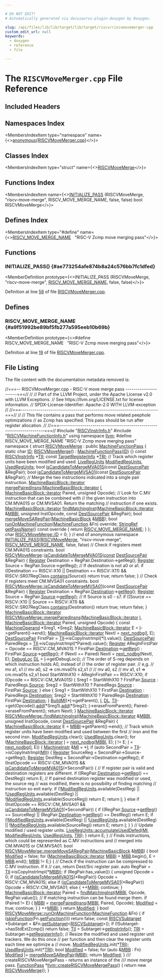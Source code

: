 ```yaml
---

# DO NOT EDIT!
# Automatically generated via docusaurus-plugin-doxygen by Doxygen.

slug: /api/files/lib/lib/target/lib/target/riscv/riscvmovemerger-cpp
custom_edit_url: null
keywords:
  - doxygen
  - reference
  - file

---
```





# The `RISCVMoveMerger.cpp` File Reference

<DoxygenPage pluginConfig={pluginConfig}>



## Included Headers

<IncludesList>
<IncludesListItem
  filePath="RISCVInstrInfo.h"
  permalink="/docs/api/files/lib/lib/target/lib/target/riscv/riscvinstrinfo-h"
  isLocal="true" />
<IncludesListItem
  filePath="RISCVMachineFunctionInfo.h"
  permalink="/docs/api/files/lib/lib/target/lib/target/riscv/riscvmachinefunctioninfo-h"
  isLocal="true" />
</IncludesList>

## Namespaces Index

<MembersIndex>

<MembersIndexItem
  type="namespace"
  name={<><a href="/docs/api/namespaces/anonymous-riscvmovemerger-cpp-">anonymous&#123;RISCVMoveMerger.cpp&#125;</a></>}>
</MembersIndexItem>

</MembersIndex>

## Classes Index

<MembersIndex>

<MembersIndexItem
  type="struct"
  name={<><a href="/docs/api/structs/anonymous-namespace-riscvmovemerger-cpp-/riscvmovemerge">RISCVMoveMerge</a></>}>
</MembersIndexItem>

</MembersIndex>

## Functions Index

<MembersIndex>

<MembersIndexItem
  name={<><a href="#ae773254afe874b8a24c576bb7fc1dfed">INITIALIZE&#95;PASS</a> (RISCVMoveMerge, &quot;riscv-move-merge&quot;, RISCV&#95;MOVE&#95;MERGE&#95;NAME, false, false) bool RISCVMoveMerge</>}>
</MembersIndexItem>

</MembersIndex>

## Defines Index

<MembersIndex>

<MembersIndexItem
  type="#define"
  name={<><a href="#a9f51992be89bf5fb277a595eeb10b69b">RISCV&#95;MOVE&#95;MERGE&#95;NAME</a>&nbsp;&nbsp;&nbsp;&quot;RISC-V Zcmp move merging pass&quot;</>}>
</MembersIndexItem>

</MembersIndex>


<SectionDefinition>

## Functions

### INITIALIZE&#95;PASS() {#ae773254afe874b8a24c576bb7fc1dfed}

<MemberDefinition
  prototype={<>INITIALIZE&#95;PASS (RISCVMoveMerge, &quot;riscv-move-merge&quot;, <a href="#a9f51992be89bf5fb277a595eeb10b69b">RISCV&#95;MOVE&#95;MERGE&#95;NAME</a>, false, false)</>}>

Definition at line <a href="#l00056">56</a> of file <a href="/docs/api/files/lib/lib/target/lib/target/riscv/riscvmovemerger-cpp">RISCVMoveMerger.cpp</a>.
</MemberDefinition>

</SectionDefinition>

<SectionDefinition>

## Defines

### RISCV&#95;MOVE&#95;MERGE&#95;NAME {#a9f51992be89bf5fb277a595eeb10b69b}

<MemberDefinition
  prototype={<>#define RISCV&#95;MOVE&#95;MERGE&#95;NAME&nbsp;&nbsp;&nbsp;&quot;RISC-V Zcmp move merging pass&quot;</>}>

Definition at line <a href="#l00019">19</a> of file <a href="/docs/api/files/lib/lib/target/lib/target/riscv/riscvmovemerger-cpp">RISCVMoveMerger.cpp</a>.
</MemberDefinition>

</SectionDefinition>

## File Listing

The file content with the documentation metadata removed is:

<ProgramListing>

<Link id="l00001" /><CodeLine lineNumber="1"><Highlight kind="comment">//===-- RISCVMoveMerger.cpp - RISC-V move merge pass ----------------------===//</Highlight><Highlight kind="normal"></Highlight></CodeLine>
<Link id="l00002" /><CodeLine lineNumber="2"><Highlight kind="normal"></Highlight><Highlight kind="comment">//</Highlight><Highlight kind="normal"></Highlight></CodeLine>
<Link id="l00003" /><CodeLine lineNumber="3"><Highlight kind="normal"></Highlight><Highlight kind="comment">// Part of the LLVM Project, under the Apache License v2.0 with LLVM Exceptions.</Highlight><Highlight kind="normal"></Highlight></CodeLine>
<Link id="l00004" /><CodeLine lineNumber="4"><Highlight kind="normal"></Highlight><Highlight kind="comment">// See https://llvm.org/LICENSE.txt for license information.</Highlight><Highlight kind="normal"></Highlight></CodeLine>
<Link id="l00005" /><CodeLine lineNumber="5"><Highlight kind="normal"></Highlight><Highlight kind="comment">// SPDX-License-Identifier: Apache-2.0 WITH LLVM-exception</Highlight><Highlight kind="normal"></Highlight></CodeLine>
<Link id="l00006" /><CodeLine lineNumber="6"><Highlight kind="normal"></Highlight><Highlight kind="comment">//</Highlight><Highlight kind="normal"></Highlight></CodeLine>
<Link id="l00007" /><CodeLine lineNumber="7"><Highlight kind="normal"></Highlight><Highlight kind="comment">//===----------------------------------------------------------------------===//</Highlight><Highlight kind="normal"></Highlight></CodeLine>
<Link id="l00008" /><CodeLine lineNumber="8"><Highlight kind="normal"></Highlight><Highlight kind="comment">//</Highlight><Highlight kind="normal"></Highlight></CodeLine>
<Link id="l00009" /><CodeLine lineNumber="9"><Highlight kind="normal"></Highlight><Highlight kind="comment">// This file contains a pass that performs move related peephole optimizations</Highlight><Highlight kind="normal"></Highlight></CodeLine>
<Link id="l00010" /><CodeLine lineNumber="10"><Highlight kind="normal"></Highlight><Highlight kind="comment">// as Zcmp has specified. This pass should be run after register allocation.</Highlight><Highlight kind="normal"></Highlight></CodeLine>
<Link id="l00011" /><CodeLine lineNumber="11"><Highlight kind="normal"></Highlight><Highlight kind="comment">//</Highlight><Highlight kind="normal"></Highlight></CodeLine>
<Link id="l00012" /><CodeLine lineNumber="12"><Highlight kind="normal"></Highlight><Highlight kind="comment">//===----------------------------------------------------------------------===//</Highlight><Highlight kind="normal"></Highlight></CodeLine>
<Link id="l00013" /><CodeLine lineNumber="13"><Highlight kind="normal"></Highlight></CodeLine>
<Link id="l00014" /><CodeLine lineNumber="14"><Highlight kind="normal"></Highlight><Highlight kind="preprocessor">#include &quot;<a href="/docs/api/files/lib/lib/target/lib/target/riscv/riscvinstrinfo-h">RISCVInstrInfo.h</a>&quot;</Highlight><Highlight kind="normal"></Highlight></CodeLine>
<Link id="l00015" /><CodeLine lineNumber="15"><Highlight kind="normal"></Highlight><Highlight kind="preprocessor">#include &quot;<a href="/docs/api/files/lib/lib/target/lib/target/riscv/riscvmachinefunctioninfo-h">RISCVMachineFunctionInfo.h</a>&quot;</Highlight><Highlight kind="normal"></Highlight></CodeLine>
<Link id="l00016" /><CodeLine lineNumber="16"><Highlight kind="normal"></Highlight></CodeLine>
<Link id="l00017" /><CodeLine lineNumber="17"><Highlight kind="normal"></Highlight><Highlight kind="keyword">using namespace </Highlight><Highlight kind="normal"><a href="/docs/api/namespaces/llvm">llvm</a>;</Highlight></CodeLine>
<Link id="l00018" /><CodeLine lineNumber="18"><Highlight kind="normal"></Highlight></CodeLine>
<Link id="l00019" /><CodeLine lineNumber="19" lineLink="#a9f51992be89bf5fb277a595eeb10b69b"><Highlight kind="normal"></Highlight><Highlight kind="preprocessor">#define RISCV&#95;MOVE&#95;MERGE&#95;NAME &quot;RISC-V Zcmp move merging pass&quot;</Highlight><Highlight kind="normal"></Highlight></CodeLine>
<Link id="l00020" /><CodeLine lineNumber="20"><Highlight kind="normal"></Highlight></CodeLine>
<Link id="l00021" /><CodeLine lineNumber="21" lineLink="/docs/api/namespaces/anonymous-riscvmovemerger-cpp-"><Highlight kind="normal"></Highlight><Highlight kind="keyword">namespace </Highlight><Highlight kind="normal">&#123;</Highlight></CodeLine>
<Link id="l00022" /><CodeLine lineNumber="22" lineLink="/docs/api/structs/anonymous-namespace-riscvmovemerger-cpp-/riscvmovemerge"><Highlight kind="normal"></Highlight><Highlight kind="keyword">struct </Highlight><Highlight kind="normal"><a href="/docs/api/structs/anonymous-namespace-riscvmovemerger-cpp-/riscvmovemerge/#af5cb4b8cf3ee73667519e9beb5b6363d">RISCVMoveMerge</a> : </Highlight><Highlight kind="keyword">public</Highlight><Highlight kind="normal"> <a href="/docs/api/classes/llvm/machinefunctionpass/#a29c81d2386f4a727c6d33413807530c8">MachineFunctionPass</a> &#123;</Highlight></CodeLine>
<Link id="l00023" /><CodeLine lineNumber="23" lineLink="/docs/api/structs/anonymous-namespace-riscvmovemerger-cpp-/riscvmovemerge/#acec8106e7e0217ba7d4ff56958ec2496"><Highlight kind="normal">  </Highlight><Highlight kind="keyword">static</Highlight><Highlight kind="normal"> </Highlight><Highlight kind="keywordtype">char</Highlight><Highlight kind="normal"> <a href="/docs/api/structs/anonymous-namespace-riscvmovemerger-cpp-/riscvmovemerge/#acec8106e7e0217ba7d4ff56958ec2496">ID</a>;</Highlight></CodeLine>
<Link id="l00024" /><CodeLine lineNumber="24"><Highlight kind="normal"></Highlight></CodeLine>
<Link id="l00025" /><CodeLine lineNumber="25" lineLink="/docs/api/structs/anonymous-namespace-riscvmovemerger-cpp-/riscvmovemerge/#af5cb4b8cf3ee73667519e9beb5b6363d"><Highlight kind="normal">  <a href="/docs/api/structs/anonymous-namespace-riscvmovemerger-cpp-/riscvmovemerge/#af5cb4b8cf3ee73667519e9beb5b6363d">RISCVMoveMerge</a>() : <a href="/docs/api/classes/llvm/machinefunctionpass/#a29c81d2386f4a727c6d33413807530c8">MachineFunctionPass</a>(<a href="/docs/api/structs/anonymous-namespace-riscvmovemerger-cpp-/riscvmovemerge/#acec8106e7e0217ba7d4ff56958ec2496">ID</a>) &#123;&#125;</Highlight></CodeLine>
<Link id="l00026" /><CodeLine lineNumber="26"><Highlight kind="normal"></Highlight></CodeLine>
<Link id="l00027" /><CodeLine lineNumber="27" lineLink="/docs/api/structs/anonymous-namespace-riscvmovemerger-cpp-/riscvmovemerge/#a5be740c373d9d5b7f4cf2082ba7129f7"><Highlight kind="normal">  </Highlight><Highlight kind="keyword">const</Highlight><Highlight kind="normal"> <a href="/docs/api/classes/llvm/riscvinstrinfo">RISCVInstrInfo</a> &#42;<a href="/docs/api/structs/anonymous-namespace-riscvmovemerger-cpp-/riscvmovemerge/#a5be740c373d9d5b7f4cf2082ba7129f7">TII</a>;</Highlight></CodeLine>
<Link id="l00028" /><CodeLine lineNumber="28" lineLink="/docs/api/structs/anonymous-namespace-riscvmovemerger-cpp-/riscvmovemerge/#aea1936b436a30f68b085902949ce537c"><Highlight kind="normal">  </Highlight><Highlight kind="keyword">const</Highlight><Highlight kind="normal"> <a href="/docs/api/classes/llvm/targetregisterinfo">TargetRegisterInfo</a> &#42;<a href="/docs/api/structs/anonymous-namespace-riscvmovemerger-cpp-/riscvmovemerge/#aea1936b436a30f68b085902949ce537c">TRI</a>;</Highlight></CodeLine>
<Link id="l00029" /><CodeLine lineNumber="29"><Highlight kind="normal"></Highlight></CodeLine>
<Link id="l00030" /><CodeLine lineNumber="30"><Highlight kind="normal">  </Highlight><Highlight kind="comment">// Track which register units have been modified and used.</Highlight><Highlight kind="normal"></Highlight></CodeLine>
<Link id="l00031" /><CodeLine lineNumber="31" lineLink="/docs/api/structs/anonymous-namespace-riscvmovemerger-cpp-/riscvmovemerge/#afb41144671050844a245af1825577f99"><Highlight kind="normal">  <a href="/docs/api/classes/llvm/liveregunits">LiveRegUnits</a> <a href="/docs/api/structs/anonymous-namespace-riscvmovemerger-cpp-/riscvmovemerge/#afb41144671050844a245af1825577f99">ModifiedRegUnits</a>, <a href="/docs/api/structs/anonymous-namespace-riscvmovemerger-cpp-/riscvmovemerge/#a8c4171f87a5fbc5e6183a8fd1f4c6933">UsedRegUnits</a>;</Highlight></CodeLine>
<Link id="l00032" /><CodeLine lineNumber="32"><Highlight kind="normal"></Highlight></CodeLine>
<Link id="l00033" /><CodeLine lineNumber="33" lineLink="/docs/api/structs/anonymous-namespace-riscvmovemerger-cpp-/riscvmovemerge/#aefe1d24facac964502bfd8abb006eda2"><Highlight kind="normal">  </Highlight><Highlight kind="keywordtype">bool</Highlight><Highlight kind="normal"> <a href="/docs/api/structs/anonymous-namespace-riscvmovemerger-cpp-/riscvmovemerge/#aefe1d24facac964502bfd8abb006eda2">isCandidateToMergeMVA01S</a>(</Highlight><Highlight kind="keyword">const</Highlight><Highlight kind="normal"> <a href="/docs/api/structs/llvm/destsourcepair">DestSourcePair</a> &amp;RegPair);</Highlight></CodeLine>
<Link id="l00034" /><CodeLine lineNumber="34"><Highlight kind="normal">  </Highlight><Highlight kind="keywordtype">bool</Highlight><Highlight kind="normal"> <a href="/docs/api/structs/anonymous-namespace-riscvmovemerger-cpp-/riscvmovemerge/#ac2bebd1f8090a2e93e2c53c4d206c5bc">isCandidateToMergeMVSA01</a>(</Highlight><Highlight kind="keyword">const</Highlight><Highlight kind="normal"> <a href="/docs/api/structs/llvm/destsourcepair">DestSourcePair</a> &amp;RegPair);</Highlight></CodeLine>
<Link id="l00035" /><CodeLine lineNumber="35"><Highlight kind="normal">  </Highlight><Highlight kind="comment">// Merge the two instructions indicated into a single pair instruction.</Highlight><Highlight kind="normal"></Highlight></CodeLine>
<Link id="l00036" /><CodeLine lineNumber="36"><Highlight kind="normal">  <a href="/docs/api/classes/llvm/machinebasicblock/#ae34c996b58df9b9ce6695a0c8b70c533">MachineBasicBlock::iterator</a></Highlight></CodeLine>
<Link id="l00037" /><CodeLine lineNumber="37"><Highlight kind="normal">  <a href="/docs/api/structs/anonymous-namespace-riscvmovemerger-cpp-/riscvmovemerge/#accee7cec1672950ec100570be21cce47">mergePairedInsns</a>(<a href="/docs/api/classes/llvm/machinebasicblock/#ae34c996b58df9b9ce6695a0c8b70c533">MachineBasicBlock::iterator</a> <a href="/docs/api/files/lib/lib/support/md5-cpp/#ac0eafdc9ee161b71e7af98af736952fd">I</a>,</Highlight></CodeLine>
<Link id="l00038" /><CodeLine lineNumber="38"><Highlight kind="normal">                   <a href="/docs/api/classes/llvm/machinebasicblock/#ae34c996b58df9b9ce6695a0c8b70c533">MachineBasicBlock::iterator</a> Paired, </Highlight><Highlight kind="keywordtype">unsigned</Highlight><Highlight kind="normal"> Opcode);</Highlight></CodeLine>
<Link id="l00039" /><CodeLine lineNumber="39"><Highlight kind="normal"></Highlight></CodeLine>
<Link id="l00040" /><CodeLine lineNumber="40"><Highlight kind="normal">  </Highlight><Highlight kind="comment">// Look for C.MV instruction that can be combined with</Highlight><Highlight kind="normal"></Highlight></CodeLine>
<Link id="l00041" /><CodeLine lineNumber="41"><Highlight kind="normal">  </Highlight><Highlight kind="comment">// the given instruction into CM.MVA01S or CM.MVSA01. Return the matching</Highlight><Highlight kind="normal"></Highlight></CodeLine>
<Link id="l00042" /><CodeLine lineNumber="42"><Highlight kind="normal">  </Highlight><Highlight kind="comment">// instruction if one exists.</Highlight><Highlight kind="normal"></Highlight></CodeLine>
<Link id="l00043" /><CodeLine lineNumber="43"><Highlight kind="normal">  <a href="/docs/api/classes/llvm/machinebasicblock/#ae34c996b58df9b9ce6695a0c8b70c533">MachineBasicBlock::iterator</a></Highlight></CodeLine>
<Link id="l00044" /><CodeLine lineNumber="44"><Highlight kind="normal">  <a href="/docs/api/structs/anonymous-namespace-riscvmovemerger-cpp-/riscvmovemerge/#a2c18d64812a6868d590fb3f27d938312">findMatchingInst</a>(<a href="/docs/api/classes/llvm/machinebasicblock/#ae34c996b58df9b9ce6695a0c8b70c533">MachineBasicBlock::iterator</a> &amp;<a href="/docs/api/files/lib/lib/target/lib/target/arm/armslshardening-cpp/#ad5f691fdc1a09aaf6df5fef958b35a3d">MBBI</a>, </Highlight><Highlight kind="keywordtype">unsigned</Highlight><Highlight kind="normal"> InstOpcode,</Highlight></CodeLine>
<Link id="l00045" /><CodeLine lineNumber="45"><Highlight kind="normal">                   </Highlight><Highlight kind="keyword">const</Highlight><Highlight kind="normal"> <a href="/docs/api/structs/llvm/destsourcepair">DestSourcePair</a> &amp;RegPair);</Highlight></CodeLine>
<Link id="l00046" /><CodeLine lineNumber="46"><Highlight kind="normal">  </Highlight><Highlight kind="keywordtype">bool</Highlight><Highlight kind="normal"> <a href="/docs/api/structs/anonymous-namespace-riscvmovemerger-cpp-/riscvmovemerge/#a975370ee01d6566ea29b13c31c4a7ade">mergeMoveSARegPair</a>(<a href="/docs/api/classes/llvm/machinebasicblock">MachineBasicBlock</a> &amp;<a href="/docs/api/files/lib/lib/target/lib/target/arm/armslshardening-cpp/#a5958512eae2979bd2eb383977996a600">MBB</a>);</Highlight></CodeLine>
<Link id="l00047" /><CodeLine lineNumber="47"><Highlight kind="normal">  </Highlight><Highlight kind="keywordtype">bool</Highlight><Highlight kind="normal"> <a href="/docs/api/structs/anonymous-namespace-riscvmovemerger-cpp-/riscvmovemerge/#ad200cfefbe78ae182babcc1c3211aa99">runOnMachineFunction</a>(<a href="/docs/api/classes/llvm/machinefunction">MachineFunction</a> &amp;Fn) </Highlight><Highlight kind="keyword">override</Highlight><Highlight kind="normal">;</Highlight></CodeLine>
<Link id="l00048" /><CodeLine lineNumber="48"><Highlight kind="normal"></Highlight></CodeLine>
<Link id="l00049" /><CodeLine lineNumber="49" lineLink="/docs/api/structs/anonymous-namespace-riscvmovemerger-cpp-/riscvmovemerge/#a0615e6f135b04c9da865d46d5b92c403"><Highlight kind="normal">  <a href="/docs/api/classes/llvm/stringref">StringRef</a> <a href="/docs/api/structs/anonymous-namespace-riscvmovemerger-cpp-/riscvmovemerge/#a0615e6f135b04c9da865d46d5b92c403">getPassName</a>()</Highlight><Highlight kind="keyword"> const override </Highlight><Highlight kind="normal">&#123; </Highlight><Highlight kind="keywordflow">return</Highlight><Highlight kind="normal"> <a href="#a9f51992be89bf5fb277a595eeb10b69b">RISCV&#95;MOVE&#95;MERGE&#95;NAME</a>; &#125;</Highlight></CodeLine>
<Link id="l00050" /><CodeLine lineNumber="50"><Highlight kind="normal">&#125;;</Highlight></CodeLine>
<Link id="l00051" /><CodeLine lineNumber="51"><Highlight kind="normal"></Highlight></CodeLine>
<Link id="l00052" /><CodeLine lineNumber="52"><Highlight kind="normal"></Highlight><Highlight kind="keywordtype">char</Highlight><Highlight kind="normal"> <a href="/docs/api/structs/anonymous-namespace-riscvmovemerger-cpp-/riscvmovemerge/#acec8106e7e0217ba7d4ff56958ec2496">RISCVMoveMerge::ID</a> = 0;</Highlight></CodeLine>
<Link id="l00053" /><CodeLine lineNumber="53"><Highlight kind="normal"></Highlight></CodeLine>
<Link id="l00054" /><CodeLine lineNumber="54"><Highlight kind="normal">&#125; </Highlight><Highlight kind="comment">// end of anonymous namespace</Highlight><Highlight kind="normal"></Highlight></CodeLine>
<Link id="l00055" /><CodeLine lineNumber="55"><Highlight kind="normal"></Highlight></CodeLine>
<Link id="l00056" /><CodeLine lineNumber="56" lineLink="#ae773254afe874b8a24c576bb7fc1dfed"><Highlight kind="normal"><a href="/docs/api/files/include/include/llvm/passsupport-h/#af807c9595d50b45c0008924c4679c85c">INITIALIZE&#95;PASS</a>(<a href="/docs/api/structs/anonymous-namespace-riscvmovemerger-cpp-/riscvmovemerge/#af5cb4b8cf3ee73667519e9beb5b6363d">RISCVMoveMerge</a>, </Highlight><Highlight kind="stringliteral">&quot;riscv-move-merge&quot;</Highlight><Highlight kind="normal">, <a href="#a9f51992be89bf5fb277a595eeb10b69b">RISCV&#95;MOVE&#95;MERGE&#95;NAME</a>,</Highlight></CodeLine>
<Link id="l00057" /><CodeLine lineNumber="57"><Highlight kind="normal">                </Highlight><Highlight kind="keyword">false</Highlight><Highlight kind="normal">, </Highlight><Highlight kind="keyword">false</Highlight><Highlight kind="normal">)</Highlight></CodeLine>
<Link id="l00058" /><CodeLine lineNumber="58"><Highlight kind="normal"></Highlight></CodeLine>
<Link id="l00059" /><CodeLine lineNumber="59"><Highlight kind="normal"></Highlight><Highlight kind="comment">// Check if registers meet CM.MVA01S constraints.</Highlight><Highlight kind="normal"></Highlight></CodeLine>
<Link id="l00060" /><CodeLine lineNumber="60"><Highlight kind="normal">bool <a href="/docs/api/structs/anonymous-namespace-riscvmovemerger-cpp-/riscvmovemerge/#af5cb4b8cf3ee73667519e9beb5b6363d">RISCVMoveMerge</a>::<a href="/docs/api/structs/anonymous-namespace-riscvmovemerger-cpp-/riscvmovemerge/#aefe1d24facac964502bfd8abb006eda2">isCandidateToMergeMVA01S</a>(<a href="/docs/api/files/lib/lib/target/lib/target/aarch64/aarch64promoteconstant-cpp/#a90f8350fecae261c25be85d38b451bff">const</a> <a href="/docs/api/structs/llvm/destsourcepair">DestSourcePair</a> &amp;RegPair) &#123;</Highlight></CodeLine>
<Link id="l00061" /><CodeLine lineNumber="61"><Highlight kind="normal">  <a href="/docs/api/classes/llvm/register">Register</a> Destination = RegPair.Destination-&gt;getReg();</Highlight></CodeLine>
<Link id="l00062" /><CodeLine lineNumber="62"><Highlight kind="normal">  <a href="/docs/api/classes/llvm/register">Register</a> Source = RegPair.Source-&gt;getReg();</Highlight></CodeLine>
<Link id="l00063" /><CodeLine lineNumber="63"><Highlight kind="normal">  </Highlight><Highlight kind="comment">// If destination is not a0 or a1.</Highlight><Highlight kind="normal"></Highlight></CodeLine>
<Link id="l00064" /><CodeLine lineNumber="64"><Highlight kind="normal">  </Highlight><Highlight kind="keywordflow">if</Highlight><Highlight kind="normal"> ((Destination == RISCV::X10 || Destination == RISCV::X11) &amp;&amp;</Highlight></CodeLine>
<Link id="l00065" /><CodeLine lineNumber="65"><Highlight kind="normal">      RISCV::SR07RegClass.<a href="/docs/api/files/lib/lib/sandboxir/value-cpp/#a34433c37334a1cde3d58cde3099257dd">contains</a>(Source))</Highlight></CodeLine>
<Link id="l00066" /><CodeLine lineNumber="66"><Highlight kind="normal">    </Highlight><Highlight kind="keywordflow">return</Highlight><Highlight kind="normal"> </Highlight><Highlight kind="keyword">true</Highlight><Highlight kind="normal">;</Highlight></CodeLine>
<Link id="l00067" /><CodeLine lineNumber="67"><Highlight kind="normal">  </Highlight><Highlight kind="keywordflow">return</Highlight><Highlight kind="normal"> </Highlight><Highlight kind="keyword">false</Highlight><Highlight kind="normal">;</Highlight></CodeLine>
<Link id="l00068" /><CodeLine lineNumber="68"><Highlight kind="normal">&#125;</Highlight></CodeLine>
<Link id="l00069" /><CodeLine lineNumber="69"><Highlight kind="normal"></Highlight></CodeLine>
<Link id="l00070" /><CodeLine lineNumber="70"><Highlight kind="normal"></Highlight><Highlight kind="comment">// Check if registers meet CM.MVSA01 constraints.</Highlight><Highlight kind="normal"></Highlight></CodeLine>
<Link id="l00071" /><CodeLine lineNumber="71" lineLink="/docs/api/structs/anonymous-namespace-riscvmovemerger-cpp-/riscvmovemerge/#ac2bebd1f8090a2e93e2c53c4d206c5bc"><Highlight kind="normal"></Highlight><Highlight kind="keywordtype">bool</Highlight><Highlight kind="normal"> <a href="/docs/api/structs/anonymous-namespace-riscvmovemerger-cpp-/riscvmovemerge/#ac2bebd1f8090a2e93e2c53c4d206c5bc">RISCVMoveMerge::isCandidateToMergeMVSA01</a>(</Highlight><Highlight kind="keyword">const</Highlight><Highlight kind="normal"> <a href="/docs/api/structs/llvm/destsourcepair">DestSourcePair</a> &amp;RegPair) &#123;</Highlight></CodeLine>
<Link id="l00072" /><CodeLine lineNumber="72"><Highlight kind="normal">  <a href="/docs/api/classes/llvm/register">Register</a> Destination = RegPair.<a href="/docs/api/structs/llvm/destsourcepair/#add799c1daa8174a58f1713d2462eab37">Destination</a>-&gt;<a href="/docs/api/classes/llvm/machineoperand/#ac0035d7c1c860501c877c20e6e93297b">getReg</a>();</Highlight></CodeLine>
<Link id="l00073" /><CodeLine lineNumber="73"><Highlight kind="normal">  <a href="/docs/api/classes/llvm/register">Register</a> Source = RegPair.<a href="/docs/api/structs/llvm/destsourcepair/#a52043c7b20f16c8bc3365fdc645a6481">Source</a>-&gt;<a href="/docs/api/classes/llvm/machineoperand/#ac0035d7c1c860501c877c20e6e93297b">getReg</a>();</Highlight></CodeLine>
<Link id="l00074" /><CodeLine lineNumber="74"><Highlight kind="normal">  </Highlight><Highlight kind="comment">// If Source is s0 - s7.</Highlight><Highlight kind="normal"></Highlight></CodeLine>
<Link id="l00075" /><CodeLine lineNumber="75"><Highlight kind="normal">  </Highlight><Highlight kind="keywordflow">if</Highlight><Highlight kind="normal"> ((Source == RISCV::X10 || Source == RISCV::X11) &amp;&amp;</Highlight></CodeLine>
<Link id="l00076" /><CodeLine lineNumber="76"><Highlight kind="normal">      RISCV::SR07RegClass.<a href="/docs/api/files/lib/lib/sandboxir/value-cpp/#a34433c37334a1cde3d58cde3099257dd">contains</a>(Destination))</Highlight></CodeLine>
<Link id="l00077" /><CodeLine lineNumber="77"><Highlight kind="normal">    </Highlight><Highlight kind="keywordflow">return</Highlight><Highlight kind="normal"> </Highlight><Highlight kind="keyword">true</Highlight><Highlight kind="normal">;</Highlight></CodeLine>
<Link id="l00078" /><CodeLine lineNumber="78"><Highlight kind="normal">  </Highlight><Highlight kind="keywordflow">return</Highlight><Highlight kind="normal"> </Highlight><Highlight kind="keyword">false</Highlight><Highlight kind="normal">;</Highlight></CodeLine>
<Link id="l00079" /><CodeLine lineNumber="79"><Highlight kind="normal">&#125;</Highlight></CodeLine>
<Link id="l00080" /><CodeLine lineNumber="80"><Highlight kind="normal"></Highlight></CodeLine>
<Link id="l00081" /><CodeLine lineNumber="81"><Highlight kind="normal"><a href="/docs/api/classes/llvm/machinebasicblock/#ae34c996b58df9b9ce6695a0c8b70c533">MachineBasicBlock::iterator</a></Highlight></CodeLine>
<Link id="l00082" /><CodeLine lineNumber="82" lineLink="/docs/api/structs/anonymous-namespace-riscvmovemerger-cpp-/riscvmovemerge/#accee7cec1672950ec100570be21cce47"><Highlight kind="normal"><a href="/docs/api/structs/anonymous-namespace-riscvmovemerger-cpp-/riscvmovemerge/#accee7cec1672950ec100570be21cce47">RISCVMoveMerge::mergePairedInsns</a>(<a href="/docs/api/classes/llvm/machinebasicblock/#ae34c996b58df9b9ce6695a0c8b70c533">MachineBasicBlock::iterator</a> <a href="/docs/api/files/lib/lib/support/md5-cpp/#ac0eafdc9ee161b71e7af98af736952fd">I</a>,</Highlight></CodeLine>
<Link id="l00083" /><CodeLine lineNumber="83"><Highlight kind="normal">                                 <a href="/docs/api/classes/llvm/machinebasicblock/#ae34c996b58df9b9ce6695a0c8b70c533">MachineBasicBlock::iterator</a> Paired,</Highlight></CodeLine>
<Link id="l00084" /><CodeLine lineNumber="84"><Highlight kind="normal">                                 </Highlight><Highlight kind="keywordtype">unsigned</Highlight><Highlight kind="normal"> Opcode) &#123;</Highlight></CodeLine>
<Link id="l00085" /><CodeLine lineNumber="85"><Highlight kind="normal">  </Highlight><Highlight kind="keyword">const</Highlight><Highlight kind="normal"> <a href="/docs/api/classes/llvm/machineoperand">MachineOperand</a> &#42;Sreg1, &#42;Sreg2;</Highlight></CodeLine>
<Link id="l00086" /><CodeLine lineNumber="86"><Highlight kind="normal">  <a href="/docs/api/classes/llvm/machinebasicblock/#ae34c996b58df9b9ce6695a0c8b70c533">MachineBasicBlock::iterator</a> E = <a href="/docs/api/files/lib/lib/support/md5-cpp/#ac0eafdc9ee161b71e7af98af736952fd">I</a>-&gt;getParent()-&gt;end();</Highlight></CodeLine>
<Link id="l00087" /><CodeLine lineNumber="87"><Highlight kind="normal">  <a href="/docs/api/classes/llvm/machinebasicblock/#ae34c996b58df9b9ce6695a0c8b70c533">MachineBasicBlock::iterator</a> NextI = <a href="/docs/api/namespaces/llvm/#a0270bdca4aeb43f39bf91c900a398057">next&#95;nodbg</a>(<a href="/docs/api/files/lib/lib/support/md5-cpp/#ac0eafdc9ee161b71e7af98af736952fd">I</a>, E);</Highlight></CodeLine>
<Link id="l00088" /><CodeLine lineNumber="88"><Highlight kind="normal">  <a href="/docs/api/structs/llvm/destsourcepair">DestSourcePair</a> FirstPair = <a href="/docs/api/structs/anonymous-namespace-riscvmovemerger-cpp-/riscvmovemerge/#a5be740c373d9d5b7f4cf2082ba7129f7">TII</a>-&gt;isCopyInstrImpl(&#42;I).value();</Highlight></CodeLine>
<Link id="l00089" /><CodeLine lineNumber="89"><Highlight kind="normal">  <a href="/docs/api/structs/llvm/destsourcepair">DestSourcePair</a> PairedRegs = <a href="/docs/api/structs/anonymous-namespace-riscvmovemerger-cpp-/riscvmovemerge/#a5be740c373d9d5b7f4cf2082ba7129f7">TII</a>-&gt;isCopyInstrImpl(&#42;Paired).value();</Highlight></CodeLine>
<Link id="l00090" /><CodeLine lineNumber="90"><Highlight kind="normal">  <a href="/docs/api/classes/llvm/register">Register</a> ARegInFirstPair = Opcode == RISCV::CM&#95;MVA01S</Highlight></CodeLine>
<Link id="l00091" /><CodeLine lineNumber="91"><Highlight kind="normal">                                 ? FirstPair.<a href="/docs/api/structs/llvm/destsourcepair/#add799c1daa8174a58f1713d2462eab37">Destination</a>-&gt;<a href="/docs/api/classes/llvm/machineoperand/#ac0035d7c1c860501c877c20e6e93297b">getReg</a>()</Highlight></CodeLine>
<Link id="l00092" /><CodeLine lineNumber="92"><Highlight kind="normal">                                 : FirstPair.<a href="/docs/api/structs/llvm/destsourcepair/#a52043c7b20f16c8bc3365fdc645a6481">Source</a>-&gt;<a href="/docs/api/classes/llvm/machineoperand/#ac0035d7c1c860501c877c20e6e93297b">getReg</a>();</Highlight></CodeLine>
<Link id="l00093" /><CodeLine lineNumber="93"><Highlight kind="normal"></Highlight></CodeLine>
<Link id="l00094" /><CodeLine lineNumber="94"><Highlight kind="normal">  </Highlight><Highlight kind="keywordflow">if</Highlight><Highlight kind="normal"> (NextI == Paired)</Highlight></CodeLine>
<Link id="l00095" /><CodeLine lineNumber="95"><Highlight kind="normal">    NextI = <a href="/docs/api/namespaces/llvm/#a0270bdca4aeb43f39bf91c900a398057">next&#95;nodbg</a>(NextI, E);</Highlight></CodeLine>
<Link id="l00096" /><CodeLine lineNumber="96"><Highlight kind="normal">  <a href="/docs/api/classes/llvm/debugloc">DebugLoc</a> <a href="/docs/api/files/lib/lib/target/lib/target/arm/armslshardening-cpp/#ad467c4ab9119043f9b7750ab986be61a">DL</a> = <a href="/docs/api/files/lib/lib/support/md5-cpp/#ac0eafdc9ee161b71e7af98af736952fd">I</a>-&gt;getDebugLoc();</Highlight></CodeLine>
<Link id="l00097" /><CodeLine lineNumber="97"><Highlight kind="normal"></Highlight></CodeLine>
<Link id="l00098" /><CodeLine lineNumber="98"><Highlight kind="normal">  </Highlight><Highlight kind="comment">// The order of S-reg depends on which instruction holds A0, instead of</Highlight><Highlight kind="normal"></Highlight></CodeLine>
<Link id="l00099" /><CodeLine lineNumber="99"><Highlight kind="normal">  </Highlight><Highlight kind="comment">// the order of register pair.</Highlight><Highlight kind="normal"></Highlight></CodeLine>
<Link id="l00100" /><CodeLine lineNumber="100"><Highlight kind="normal">  </Highlight><Highlight kind="comment">// e,g.</Highlight><Highlight kind="normal"></Highlight></CodeLine>
<Link id="l00101" /><CodeLine lineNumber="101"><Highlight kind="normal">  </Highlight><Highlight kind="comment">//   mv a1, s1</Highlight><Highlight kind="normal"></Highlight></CodeLine>
<Link id="l00102" /><CodeLine lineNumber="102"><Highlight kind="normal">  </Highlight><Highlight kind="comment">//   mv a0, s2    =&gt;  cm.mva01s s2,s1</Highlight><Highlight kind="normal"></Highlight></CodeLine>
<Link id="l00103" /><CodeLine lineNumber="103"><Highlight kind="normal">  </Highlight><Highlight kind="comment">//</Highlight><Highlight kind="normal"></Highlight></CodeLine>
<Link id="l00104" /><CodeLine lineNumber="104"><Highlight kind="normal">  </Highlight><Highlight kind="comment">//   mv a0, s2</Highlight><Highlight kind="normal"></Highlight></CodeLine>
<Link id="l00105" /><CodeLine lineNumber="105"><Highlight kind="normal">  </Highlight><Highlight kind="comment">//   mv a1, s1    =&gt;  cm.mva01s s2,s1</Highlight><Highlight kind="normal"></Highlight></CodeLine>
<Link id="l00106" /><CodeLine lineNumber="106"><Highlight kind="normal">  </Highlight><Highlight kind="keywordtype">bool</Highlight><Highlight kind="normal"> StartWithX10 = ARegInFirstPair == RISCV::X10;</Highlight></CodeLine>
<Link id="l00107" /><CodeLine lineNumber="107"><Highlight kind="normal">  </Highlight><Highlight kind="keywordflow">if</Highlight><Highlight kind="normal"> (Opcode == RISCV::CM&#95;MVA01S) &#123;</Highlight></CodeLine>
<Link id="l00108" /><CodeLine lineNumber="108"><Highlight kind="normal">    Sreg1 = StartWithX10 ? FirstPair.<a href="/docs/api/structs/llvm/destsourcepair/#a52043c7b20f16c8bc3365fdc645a6481">Source</a> : PairedRegs.<a href="/docs/api/structs/llvm/destsourcepair/#a52043c7b20f16c8bc3365fdc645a6481">Source</a>;</Highlight></CodeLine>
<Link id="l00109" /><CodeLine lineNumber="109"><Highlight kind="normal">    Sreg2 = StartWithX10 ? PairedRegs.<a href="/docs/api/structs/llvm/destsourcepair/#a52043c7b20f16c8bc3365fdc645a6481">Source</a> : FirstPair.<a href="/docs/api/structs/llvm/destsourcepair/#a52043c7b20f16c8bc3365fdc645a6481">Source</a>;</Highlight></CodeLine>
<Link id="l00110" /><CodeLine lineNumber="110"><Highlight kind="normal">  &#125; </Highlight><Highlight kind="keywordflow">else</Highlight><Highlight kind="normal"> &#123;</Highlight></CodeLine>
<Link id="l00111" /><CodeLine lineNumber="111"><Highlight kind="normal">    Sreg1 = StartWithX10 ? FirstPair.<a href="/docs/api/structs/llvm/destsourcepair/#add799c1daa8174a58f1713d2462eab37">Destination</a> : PairedRegs.<a href="/docs/api/structs/llvm/destsourcepair/#add799c1daa8174a58f1713d2462eab37">Destination</a>;</Highlight></CodeLine>
<Link id="l00112" /><CodeLine lineNumber="112"><Highlight kind="normal">    Sreg2 = StartWithX10 ? PairedRegs.<a href="/docs/api/structs/llvm/destsourcepair/#add799c1daa8174a58f1713d2462eab37">Destination</a> : FirstPair.<a href="/docs/api/structs/llvm/destsourcepair/#add799c1daa8174a58f1713d2462eab37">Destination</a>;</Highlight></CodeLine>
<Link id="l00113" /><CodeLine lineNumber="113"><Highlight kind="normal">  &#125;</Highlight></CodeLine>
<Link id="l00114" /><CodeLine lineNumber="114"><Highlight kind="normal"></Highlight></CodeLine>
<Link id="l00115" /><CodeLine lineNumber="115"><Highlight kind="normal">  <a href="/docs/api/namespaces/llvm/#a17e04afcf0c5efeb0eb6a9a45287b5e4">BuildMI</a>(&#42;<a href="/docs/api/files/lib/lib/support/md5-cpp/#ac0eafdc9ee161b71e7af98af736952fd">I</a>-&gt;getParent(), <a href="/docs/api/files/lib/lib/support/md5-cpp/#ac0eafdc9ee161b71e7af98af736952fd">I</a>, <a href="/docs/api/files/lib/lib/target/lib/target/arm/armslshardening-cpp/#ad467c4ab9119043f9b7750ab986be61a">DL</a>, <a href="/docs/api/structs/anonymous-namespace-riscvmovemerger-cpp-/riscvmovemerge/#a5be740c373d9d5b7f4cf2082ba7129f7">TII</a>-&gt;get(Opcode)).<a href="/docs/api/classes/llvm/machineinstrbuilder/#a713eab58694282971c413a0d6de5975c">add</a>(&#42;Sreg1).<a href="/docs/api/classes/llvm/machineinstrbuilder/#a713eab58694282971c413a0d6de5975c">add</a>(&#42;Sreg2);</Highlight></CodeLine>
<Link id="l00116" /><CodeLine lineNumber="116"><Highlight kind="normal"></Highlight></CodeLine>
<Link id="l00117" /><CodeLine lineNumber="117"><Highlight kind="normal">  <a href="/docs/api/files/lib/lib/support/md5-cpp/#ac0eafdc9ee161b71e7af98af736952fd">I</a>-&gt;eraseFromParent();</Highlight></CodeLine>
<Link id="l00118" /><CodeLine lineNumber="118"><Highlight kind="normal">  Paired-&gt;eraseFromParent();</Highlight></CodeLine>
<Link id="l00119" /><CodeLine lineNumber="119"><Highlight kind="normal">  </Highlight><Highlight kind="keywordflow">return</Highlight><Highlight kind="normal"> NextI;</Highlight></CodeLine>
<Link id="l00120" /><CodeLine lineNumber="120"><Highlight kind="normal">&#125;</Highlight></CodeLine>
<Link id="l00121" /><CodeLine lineNumber="121"><Highlight kind="normal"></Highlight></CodeLine>
<Link id="l00122" /><CodeLine lineNumber="122"><Highlight kind="normal"><a href="/docs/api/classes/llvm/machinebasicblock/#ae34c996b58df9b9ce6695a0c8b70c533">MachineBasicBlock::iterator</a></Highlight></CodeLine>
<Link id="l00123" /><CodeLine lineNumber="123" lineLink="/docs/api/structs/anonymous-namespace-riscvmovemerger-cpp-/riscvmovemerge/#a2c18d64812a6868d590fb3f27d938312"><Highlight kind="normal"><a href="/docs/api/structs/anonymous-namespace-riscvmovemerger-cpp-/riscvmovemerge/#a2c18d64812a6868d590fb3f27d938312">RISCVMoveMerge::findMatchingInst</a>(<a href="/docs/api/classes/llvm/machinebasicblock/#ae34c996b58df9b9ce6695a0c8b70c533">MachineBasicBlock::iterator</a> &amp;<a href="/docs/api/files/lib/lib/target/lib/target/arm/armslshardening-cpp/#ad5f691fdc1a09aaf6df5fef958b35a3d">MBBI</a>,</Highlight></CodeLine>
<Link id="l00124" /><CodeLine lineNumber="124"><Highlight kind="normal">                                 </Highlight><Highlight kind="keywordtype">unsigned</Highlight><Highlight kind="normal"> InstOpcode,</Highlight></CodeLine>
<Link id="l00125" /><CodeLine lineNumber="125"><Highlight kind="normal">                                 </Highlight><Highlight kind="keyword">const</Highlight><Highlight kind="normal"> <a href="/docs/api/structs/llvm/destsourcepair">DestSourcePair</a> &amp;RegPair) &#123;</Highlight></CodeLine>
<Link id="l00126" /><CodeLine lineNumber="126"><Highlight kind="normal">  <a href="/docs/api/classes/llvm/machinebasicblock/#ae34c996b58df9b9ce6695a0c8b70c533">MachineBasicBlock::iterator</a> E = <a href="/docs/api/files/lib/lib/target/lib/target/arm/armslshardening-cpp/#ad5f691fdc1a09aaf6df5fef958b35a3d">MBBI</a>-&gt;getParent()-&gt;end();</Highlight></CodeLine>
<Link id="l00127" /><CodeLine lineNumber="127"><Highlight kind="normal"></Highlight></CodeLine>
<Link id="l00128" /><CodeLine lineNumber="128"><Highlight kind="normal">  </Highlight><Highlight kind="comment">// Track which register units have been modified and used between the first</Highlight><Highlight kind="normal"></Highlight></CodeLine>
<Link id="l00129" /><CodeLine lineNumber="129"><Highlight kind="normal">  </Highlight><Highlight kind="comment">// insn and the second insn.</Highlight><Highlight kind="normal"></Highlight></CodeLine>
<Link id="l00130" /><CodeLine lineNumber="130"><Highlight kind="normal">  <a href="/docs/api/structs/anonymous-namespace-riscvmovemerger-cpp-/riscvmovemerge/#afb41144671050844a245af1825577f99">ModifiedRegUnits</a>.clear();</Highlight></CodeLine>
<Link id="l00131" /><CodeLine lineNumber="131"><Highlight kind="normal">  <a href="/docs/api/structs/anonymous-namespace-riscvmovemerger-cpp-/riscvmovemerge/#a8c4171f87a5fbc5e6183a8fd1f4c6933">UsedRegUnits</a>.clear();</Highlight></CodeLine>
<Link id="l00132" /><CodeLine lineNumber="132"><Highlight kind="normal"></Highlight></CodeLine>
<Link id="l00133" /><CodeLine lineNumber="133"><Highlight kind="normal">  </Highlight><Highlight kind="keywordflow">for</Highlight><Highlight kind="normal"> (<a href="/docs/api/classes/llvm/machinebasicblock/#ae34c996b58df9b9ce6695a0c8b70c533">MachineBasicBlock::iterator</a> <a href="/docs/api/files/lib/lib/support/md5-cpp/#ac0eafdc9ee161b71e7af98af736952fd">I</a> = <a href="/docs/api/namespaces/llvm/#a0270bdca4aeb43f39bf91c900a398057">next&#95;nodbg</a>(<a href="/docs/api/files/lib/lib/target/lib/target/arm/armslshardening-cpp/#ad5f691fdc1a09aaf6df5fef958b35a3d">MBBI</a>, E); <a href="/docs/api/files/lib/lib/support/md5-cpp/#ac0eafdc9ee161b71e7af98af736952fd">I</a> != E;</Highlight></CodeLine>
<Link id="l00134" /><CodeLine lineNumber="134"><Highlight kind="normal">       <a href="/docs/api/files/lib/lib/support/md5-cpp/#ac0eafdc9ee161b71e7af98af736952fd">I</a> = <a href="/docs/api/namespaces/llvm/#a0270bdca4aeb43f39bf91c900a398057">next&#95;nodbg</a>(<a href="/docs/api/files/lib/lib/support/md5-cpp/#ac0eafdc9ee161b71e7af98af736952fd">I</a>, E)) &#123;</Highlight></CodeLine>
<Link id="l00135" /><CodeLine lineNumber="135"><Highlight kind="normal"></Highlight></CodeLine>
<Link id="l00136" /><CodeLine lineNumber="136"><Highlight kind="normal">    <a href="/docs/api/classes/llvm/machineinstr">MachineInstr</a> &amp;<a href="/docs/api/files/lib/lib/codegen/lib/codegen/globalisel/irtranslator-cpp/#abe44dfdea65b4f7e11e0a608ab708b76">MI</a> = &#42;<a href="/docs/api/files/lib/lib/support/md5-cpp/#ac0eafdc9ee161b71e7af98af736952fd">I</a>;</Highlight></CodeLine>
<Link id="l00137" /><CodeLine lineNumber="137"><Highlight kind="normal"></Highlight></CodeLine>
<Link id="l00138" /><CodeLine lineNumber="138"><Highlight kind="normal">    </Highlight><Highlight kind="keywordflow">if</Highlight><Highlight kind="normal"> (</Highlight><Highlight kind="keyword">auto</Highlight><Highlight kind="normal"> SecondPair = <a href="/docs/api/structs/anonymous-namespace-riscvmovemerger-cpp-/riscvmovemerge/#a5be740c373d9d5b7f4cf2082ba7129f7">TII</a>-&gt;isCopyInstrImpl(<a href="/docs/api/files/lib/lib/codegen/lib/codegen/globalisel/irtranslator-cpp/#abe44dfdea65b4f7e11e0a608ab708b76">MI</a>)) &#123;</Highlight></CodeLine>
<Link id="l00139" /><CodeLine lineNumber="139"><Highlight kind="normal">      <a href="/docs/api/classes/llvm/register">Register</a> SourceReg = SecondPair-&gt;Source-&gt;getReg();</Highlight></CodeLine>
<Link id="l00140" /><CodeLine lineNumber="140"><Highlight kind="normal">      <a href="/docs/api/classes/llvm/register">Register</a> DestReg = SecondPair-&gt;Destination-&gt;getReg();</Highlight></CodeLine>
<Link id="l00141" /><CodeLine lineNumber="141"><Highlight kind="normal"></Highlight></CodeLine>
<Link id="l00142" /><CodeLine lineNumber="142"><Highlight kind="normal">      </Highlight><Highlight kind="keywordflow">if</Highlight><Highlight kind="normal"> (InstOpcode == RISCV::CM&#95;MVA01S &amp;&amp;</Highlight></CodeLine>
<Link id="l00143" /><CodeLine lineNumber="143"><Highlight kind="normal">          <a href="/docs/api/structs/anonymous-namespace-riscvmovemerger-cpp-/riscvmovemerge/#aefe1d24facac964502bfd8abb006eda2">isCandidateToMergeMVA01S</a>(&#42;SecondPair)) &#123;</Highlight></CodeLine>
<Link id="l00144" /><CodeLine lineNumber="144"><Highlight kind="normal">        </Highlight><Highlight kind="comment">// If register pair is valid and destination registers are different.</Highlight><Highlight kind="normal"></Highlight></CodeLine>
<Link id="l00145" /><CodeLine lineNumber="145"><Highlight kind="normal">        </Highlight><Highlight kind="keywordflow">if</Highlight><Highlight kind="normal"> ((RegPair.<a href="/docs/api/structs/llvm/destsourcepair/#add799c1daa8174a58f1713d2462eab37">Destination</a>-&gt;<a href="/docs/api/classes/llvm/machineoperand/#ac0035d7c1c860501c877c20e6e93297b">getReg</a>() == DestReg))</Highlight></CodeLine>
<Link id="l00146" /><CodeLine lineNumber="146"><Highlight kind="normal">          </Highlight><Highlight kind="keywordflow">return</Highlight><Highlight kind="normal"> E;</Highlight></CodeLine>
<Link id="l00147" /><CodeLine lineNumber="147"><Highlight kind="normal"></Highlight></CodeLine>
<Link id="l00148" /><CodeLine lineNumber="148"><Highlight kind="normal">        </Highlight><Highlight kind="comment">//  If paired destination register was modified or used, the source reg</Highlight><Highlight kind="normal"></Highlight></CodeLine>
<Link id="l00149" /><CodeLine lineNumber="149"><Highlight kind="normal">        </Highlight><Highlight kind="comment">//  was modified, there is no possibility of finding matching</Highlight><Highlight kind="normal"></Highlight></CodeLine>
<Link id="l00150" /><CodeLine lineNumber="150"><Highlight kind="normal">        </Highlight><Highlight kind="comment">//  instruction so exit early.</Highlight><Highlight kind="normal"></Highlight></CodeLine>
<Link id="l00151" /><CodeLine lineNumber="151"><Highlight kind="normal">        </Highlight><Highlight kind="keywordflow">if</Highlight><Highlight kind="normal"> (!<a href="/docs/api/structs/anonymous-namespace-riscvmovemerger-cpp-/riscvmovemerge/#afb41144671050844a245af1825577f99">ModifiedRegUnits</a>.available(DestReg) ||</Highlight></CodeLine>
<Link id="l00152" /><CodeLine lineNumber="152"><Highlight kind="normal">            !<a href="/docs/api/structs/anonymous-namespace-riscvmovemerger-cpp-/riscvmovemerge/#a8c4171f87a5fbc5e6183a8fd1f4c6933">UsedRegUnits</a>.available(DestReg) ||</Highlight></CodeLine>
<Link id="l00153" /><CodeLine lineNumber="153"><Highlight kind="normal">            !<a href="/docs/api/structs/anonymous-namespace-riscvmovemerger-cpp-/riscvmovemerge/#afb41144671050844a245af1825577f99">ModifiedRegUnits</a>.available(SourceReg))</Highlight></CodeLine>
<Link id="l00154" /><CodeLine lineNumber="154"><Highlight kind="normal">          </Highlight><Highlight kind="keywordflow">return</Highlight><Highlight kind="normal"> E;</Highlight></CodeLine>
<Link id="l00155" /><CodeLine lineNumber="155"><Highlight kind="normal"></Highlight></CodeLine>
<Link id="l00156" /><CodeLine lineNumber="156"><Highlight kind="normal">        </Highlight><Highlight kind="keywordflow">return</Highlight><Highlight kind="normal"> <a href="/docs/api/files/lib/lib/support/md5-cpp/#ac0eafdc9ee161b71e7af98af736952fd">I</a>;</Highlight></CodeLine>
<Link id="l00157" /><CodeLine lineNumber="157"><Highlight kind="normal">      &#125; </Highlight><Highlight kind="keywordflow">else</Highlight><Highlight kind="normal"> </Highlight><Highlight kind="keywordflow">if</Highlight><Highlight kind="normal"> (InstOpcode == RISCV::CM&#95;MVSA01 &amp;&amp;</Highlight></CodeLine>
<Link id="l00158" /><CodeLine lineNumber="158"><Highlight kind="normal">                 <a href="/docs/api/structs/anonymous-namespace-riscvmovemerger-cpp-/riscvmovemerge/#ac2bebd1f8090a2e93e2c53c4d206c5bc">isCandidateToMergeMVSA01</a>(&#42;SecondPair)) &#123;</Highlight></CodeLine>
<Link id="l00159" /><CodeLine lineNumber="159"><Highlight kind="normal">        </Highlight><Highlight kind="keywordflow">if</Highlight><Highlight kind="normal"> ((RegPair.<a href="/docs/api/structs/llvm/destsourcepair/#a52043c7b20f16c8bc3365fdc645a6481">Source</a>-&gt;<a href="/docs/api/classes/llvm/machineoperand/#ac0035d7c1c860501c877c20e6e93297b">getReg</a>() == SourceReg) ||</Highlight></CodeLine>
<Link id="l00160" /><CodeLine lineNumber="160"><Highlight kind="normal">            (RegPair.<a href="/docs/api/structs/llvm/destsourcepair/#add799c1daa8174a58f1713d2462eab37">Destination</a>-&gt;<a href="/docs/api/classes/llvm/machineoperand/#ac0035d7c1c860501c877c20e6e93297b">getReg</a>() == DestReg))</Highlight></CodeLine>
<Link id="l00161" /><CodeLine lineNumber="161"><Highlight kind="normal">          </Highlight><Highlight kind="keywordflow">return</Highlight><Highlight kind="normal"> E;</Highlight></CodeLine>
<Link id="l00162" /><CodeLine lineNumber="162"><Highlight kind="normal"></Highlight></CodeLine>
<Link id="l00163" /><CodeLine lineNumber="163"><Highlight kind="normal">        </Highlight><Highlight kind="keywordflow">if</Highlight><Highlight kind="normal"> (!<a href="/docs/api/structs/anonymous-namespace-riscvmovemerger-cpp-/riscvmovemerge/#afb41144671050844a245af1825577f99">ModifiedRegUnits</a>.available(DestReg) ||</Highlight></CodeLine>
<Link id="l00164" /><CodeLine lineNumber="164"><Highlight kind="normal">            !<a href="/docs/api/structs/anonymous-namespace-riscvmovemerger-cpp-/riscvmovemerge/#a8c4171f87a5fbc5e6183a8fd1f4c6933">UsedRegUnits</a>.available(DestReg) ||</Highlight></CodeLine>
<Link id="l00165" /><CodeLine lineNumber="165"><Highlight kind="normal">            !<a href="/docs/api/structs/anonymous-namespace-riscvmovemerger-cpp-/riscvmovemerge/#afb41144671050844a245af1825577f99">ModifiedRegUnits</a>.available(SourceReg))</Highlight></CodeLine>
<Link id="l00166" /><CodeLine lineNumber="166"><Highlight kind="normal">          </Highlight><Highlight kind="keywordflow">return</Highlight><Highlight kind="normal"> E;</Highlight></CodeLine>
<Link id="l00167" /><CodeLine lineNumber="167"><Highlight kind="normal"></Highlight></CodeLine>
<Link id="l00168" /><CodeLine lineNumber="168"><Highlight kind="normal">        </Highlight><Highlight kind="keywordflow">return</Highlight><Highlight kind="normal"> <a href="/docs/api/files/lib/lib/support/md5-cpp/#ac0eafdc9ee161b71e7af98af736952fd">I</a>;</Highlight></CodeLine>
<Link id="l00169" /><CodeLine lineNumber="169"><Highlight kind="normal">      &#125;</Highlight></CodeLine>
<Link id="l00170" /><CodeLine lineNumber="170"><Highlight kind="normal">    &#125;</Highlight></CodeLine>
<Link id="l00171" /><CodeLine lineNumber="171"><Highlight kind="normal">    </Highlight><Highlight kind="comment">// Update modified / used register units.</Highlight><Highlight kind="normal"></Highlight></CodeLine>
<Link id="l00172" /><CodeLine lineNumber="172"><Highlight kind="normal">    <a href="/docs/api/classes/llvm/liveregunits/#a06c3c14971a6414e21bf3a0a2652de0f">LiveRegUnits::accumulateUsedDefed</a>(<a href="/docs/api/files/lib/lib/codegen/lib/codegen/globalisel/irtranslator-cpp/#abe44dfdea65b4f7e11e0a608ab708b76">MI</a>, <a href="/docs/api/structs/anonymous-namespace-riscvmovemerger-cpp-/riscvmovemerge/#afb41144671050844a245af1825577f99">ModifiedRegUnits</a>, <a href="/docs/api/structs/anonymous-namespace-riscvmovemerger-cpp-/riscvmovemerge/#a8c4171f87a5fbc5e6183a8fd1f4c6933">UsedRegUnits</a>, <a href="/docs/api/structs/anonymous-namespace-riscvmovemerger-cpp-/riscvmovemerge/#aea1936b436a30f68b085902949ce537c">TRI</a>);</Highlight></CodeLine>
<Link id="l00173" /><CodeLine lineNumber="173"><Highlight kind="normal">  &#125;</Highlight></CodeLine>
<Link id="l00174" /><CodeLine lineNumber="174"><Highlight kind="normal">  </Highlight><Highlight kind="keywordflow">return</Highlight><Highlight kind="normal"> E;</Highlight></CodeLine>
<Link id="l00175" /><CodeLine lineNumber="175"><Highlight kind="normal">&#125;</Highlight></CodeLine>
<Link id="l00176" /><CodeLine lineNumber="176"><Highlight kind="normal"></Highlight></CodeLine>
<Link id="l00177" /><CodeLine lineNumber="177"><Highlight kind="normal"></Highlight><Highlight kind="comment">// Finds instructions, which could be represented as C.MV instructions and</Highlight><Highlight kind="normal"></Highlight></CodeLine>
<Link id="l00178" /><CodeLine lineNumber="178"><Highlight kind="normal"></Highlight><Highlight kind="comment">// merged into CM.MVA01S or CM.MVSA01.</Highlight><Highlight kind="normal"></Highlight></CodeLine>
<Link id="l00179" /><CodeLine lineNumber="179" lineLink="/docs/api/structs/anonymous-namespace-riscvmovemerger-cpp-/riscvmovemerge/#a975370ee01d6566ea29b13c31c4a7ade"><Highlight kind="normal"></Highlight><Highlight kind="keywordtype">bool</Highlight><Highlight kind="normal"> <a href="/docs/api/structs/anonymous-namespace-riscvmovemerger-cpp-/riscvmovemerge/#a975370ee01d6566ea29b13c31c4a7ade">RISCVMoveMerge::mergeMoveSARegPair</a>(<a href="/docs/api/classes/llvm/machinebasicblock">MachineBasicBlock</a> &amp;<a href="/docs/api/files/lib/lib/target/lib/target/arm/armslshardening-cpp/#a5958512eae2979bd2eb383977996a600">MBB</a>) &#123;</Highlight></CodeLine>
<Link id="l00180" /><CodeLine lineNumber="180"><Highlight kind="normal">  </Highlight><Highlight kind="keywordtype">bool</Highlight><Highlight kind="normal"> <a href="/docs/api/files/lib/lib/transforms/lib/transforms/scalar/loopdeletion-cpp/#a0f1c83c3d08d80b12c424962a5e94ce8a35e0c8c0b180c95d4e122e55ed62cc64">Modified</a> = </Highlight><Highlight kind="keyword">false</Highlight><Highlight kind="normal">;</Highlight></CodeLine>
<Link id="l00181" /><CodeLine lineNumber="181"><Highlight kind="normal"></Highlight></CodeLine>
<Link id="l00182" /><CodeLine lineNumber="182"><Highlight kind="normal">  </Highlight><Highlight kind="keywordflow">for</Highlight><Highlight kind="normal"> (<a href="/docs/api/classes/llvm/machinebasicblock/#ae34c996b58df9b9ce6695a0c8b70c533">MachineBasicBlock::iterator</a> <a href="/docs/api/files/lib/lib/target/lib/target/arm/armslshardening-cpp/#ad5f691fdc1a09aaf6df5fef958b35a3d">MBBI</a> = <a href="/docs/api/files/lib/lib/target/lib/target/arm/armslshardening-cpp/#a5958512eae2979bd2eb383977996a600">MBB</a>.begin(), E = <a href="/docs/api/files/lib/lib/target/lib/target/arm/armslshardening-cpp/#a5958512eae2979bd2eb383977996a600">MBB</a>.end();</Highlight></CodeLine>
<Link id="l00183" /><CodeLine lineNumber="183"><Highlight kind="normal">       <a href="/docs/api/files/lib/lib/target/lib/target/arm/armslshardening-cpp/#ad5f691fdc1a09aaf6df5fef958b35a3d">MBBI</a> != E;) &#123;</Highlight></CodeLine>
<Link id="l00184" /><CodeLine lineNumber="184"><Highlight kind="normal">    </Highlight><Highlight kind="comment">// Check if the instruction can be compressed to C.MV instruction. If it</Highlight><Highlight kind="normal"></Highlight></CodeLine>
<Link id="l00185" /><CodeLine lineNumber="185"><Highlight kind="normal">    </Highlight><Highlight kind="comment">// can, return Dest/Src register pair.</Highlight><Highlight kind="normal"></Highlight></CodeLine>
<Link id="l00186" /><CodeLine lineNumber="186"><Highlight kind="normal">    </Highlight><Highlight kind="keyword">auto</Highlight><Highlight kind="normal"> RegPair = <a href="/docs/api/structs/anonymous-namespace-riscvmovemerger-cpp-/riscvmovemerge/#a5be740c373d9d5b7f4cf2082ba7129f7">TII</a>-&gt;isCopyInstrImpl(&#42;<a href="/docs/api/files/lib/lib/target/lib/target/arm/armslshardening-cpp/#ad5f691fdc1a09aaf6df5fef958b35a3d">MBBI</a>);</Highlight></CodeLine>
<Link id="l00187" /><CodeLine lineNumber="187"><Highlight kind="normal">    </Highlight><Highlight kind="keywordflow">if</Highlight><Highlight kind="normal"> (RegPair.has&#95;value()) &#123;</Highlight></CodeLine>
<Link id="l00188" /><CodeLine lineNumber="188"><Highlight kind="normal">      </Highlight><Highlight kind="keywordtype">unsigned</Highlight><Highlight kind="normal"> Opcode = 0;</Highlight></CodeLine>
<Link id="l00189" /><CodeLine lineNumber="189"><Highlight kind="normal"></Highlight></CodeLine>
<Link id="l00190" /><CodeLine lineNumber="190"><Highlight kind="normal">      </Highlight><Highlight kind="keywordflow">if</Highlight><Highlight kind="normal"> (<a href="/docs/api/structs/anonymous-namespace-riscvmovemerger-cpp-/riscvmovemerge/#aefe1d24facac964502bfd8abb006eda2">isCandidateToMergeMVA01S</a>(&#42;RegPair))</Highlight></CodeLine>
<Link id="l00191" /><CodeLine lineNumber="191"><Highlight kind="normal">        Opcode = RISCV::CM&#95;MVA01S;</Highlight></CodeLine>
<Link id="l00192" /><CodeLine lineNumber="192"><Highlight kind="normal">      </Highlight><Highlight kind="keywordflow">else</Highlight><Highlight kind="normal"> </Highlight><Highlight kind="keywordflow">if</Highlight><Highlight kind="normal"> (<a href="/docs/api/structs/anonymous-namespace-riscvmovemerger-cpp-/riscvmovemerge/#ac2bebd1f8090a2e93e2c53c4d206c5bc">isCandidateToMergeMVSA01</a>(&#42;RegPair))</Highlight></CodeLine>
<Link id="l00193" /><CodeLine lineNumber="193"><Highlight kind="normal">        Opcode = RISCV::CM&#95;MVSA01;</Highlight></CodeLine>
<Link id="l00194" /><CodeLine lineNumber="194"><Highlight kind="normal">      </Highlight><Highlight kind="keywordflow">else</Highlight><Highlight kind="normal"> &#123;</Highlight></CodeLine>
<Link id="l00195" /><CodeLine lineNumber="195"><Highlight kind="normal">        ++<a href="/docs/api/files/lib/lib/target/lib/target/arm/armslshardening-cpp/#ad5f691fdc1a09aaf6df5fef958b35a3d">MBBI</a>;</Highlight></CodeLine>
<Link id="l00196" /><CodeLine lineNumber="196"><Highlight kind="normal">        </Highlight><Highlight kind="keywordflow">continue</Highlight><Highlight kind="normal">;</Highlight></CodeLine>
<Link id="l00197" /><CodeLine lineNumber="197"><Highlight kind="normal">      &#125;</Highlight></CodeLine>
<Link id="l00198" /><CodeLine lineNumber="198"><Highlight kind="normal"></Highlight></CodeLine>
<Link id="l00199" /><CodeLine lineNumber="199"><Highlight kind="normal">      <a href="/docs/api/classes/llvm/machinebasicblock/#ae34c996b58df9b9ce6695a0c8b70c533">MachineBasicBlock::iterator</a> Paired =</Highlight></CodeLine>
<Link id="l00200" /><CodeLine lineNumber="200"><Highlight kind="normal">          <a href="/docs/api/structs/anonymous-namespace-riscvmovemerger-cpp-/riscvmovemerge/#a2c18d64812a6868d590fb3f27d938312">findMatchingInst</a>(<a href="/docs/api/files/lib/lib/target/lib/target/arm/armslshardening-cpp/#ad5f691fdc1a09aaf6df5fef958b35a3d">MBBI</a>, Opcode, RegPair.value());</Highlight></CodeLine>
<Link id="l00201" /><CodeLine lineNumber="201"><Highlight kind="normal">      </Highlight><Highlight kind="comment">// If matching instruction can be found merge them.</Highlight><Highlight kind="normal"></Highlight></CodeLine>
<Link id="l00202" /><CodeLine lineNumber="202"><Highlight kind="normal">      </Highlight><Highlight kind="keywordflow">if</Highlight><Highlight kind="normal"> (Paired != E) &#123;</Highlight></CodeLine>
<Link id="l00203" /><CodeLine lineNumber="203"><Highlight kind="normal">        <a href="/docs/api/files/lib/lib/target/lib/target/arm/armslshardening-cpp/#ad5f691fdc1a09aaf6df5fef958b35a3d">MBBI</a> = <a href="/docs/api/structs/anonymous-namespace-riscvmovemerger-cpp-/riscvmovemerge/#accee7cec1672950ec100570be21cce47">mergePairedInsns</a>(<a href="/docs/api/files/lib/lib/target/lib/target/arm/armslshardening-cpp/#ad5f691fdc1a09aaf6df5fef958b35a3d">MBBI</a>, Paired, Opcode);</Highlight></CodeLine>
<Link id="l00204" /><CodeLine lineNumber="204"><Highlight kind="normal">        <a href="/docs/api/files/lib/lib/transforms/lib/transforms/scalar/loopdeletion-cpp/#a0f1c83c3d08d80b12c424962a5e94ce8a35e0c8c0b180c95d4e122e55ed62cc64">Modified</a> = </Highlight><Highlight kind="keyword">true</Highlight><Highlight kind="normal">;</Highlight></CodeLine>
<Link id="l00205" /><CodeLine lineNumber="205"><Highlight kind="normal">        </Highlight><Highlight kind="keywordflow">continue</Highlight><Highlight kind="normal">;</Highlight></CodeLine>
<Link id="l00206" /><CodeLine lineNumber="206"><Highlight kind="normal">      &#125;</Highlight></CodeLine>
<Link id="l00207" /><CodeLine lineNumber="207"><Highlight kind="normal">    &#125;</Highlight></CodeLine>
<Link id="l00208" /><CodeLine lineNumber="208"><Highlight kind="normal">    ++<a href="/docs/api/files/lib/lib/target/lib/target/arm/armslshardening-cpp/#ad5f691fdc1a09aaf6df5fef958b35a3d">MBBI</a>;</Highlight></CodeLine>
<Link id="l00209" /><CodeLine lineNumber="209"><Highlight kind="normal">  &#125;</Highlight></CodeLine>
<Link id="l00210" /><CodeLine lineNumber="210"><Highlight kind="normal">  </Highlight><Highlight kind="keywordflow">return</Highlight><Highlight kind="normal"> <a href="/docs/api/files/lib/lib/transforms/lib/transforms/scalar/loopdeletion-cpp/#a0f1c83c3d08d80b12c424962a5e94ce8a35e0c8c0b180c95d4e122e55ed62cc64">Modified</a>;</Highlight></CodeLine>
<Link id="l00211" /><CodeLine lineNumber="211"><Highlight kind="normal">&#125;</Highlight></CodeLine>
<Link id="l00212" /><CodeLine lineNumber="212"><Highlight kind="normal"></Highlight></CodeLine>
<Link id="l00213" /><CodeLine lineNumber="213" lineLink="/docs/api/structs/anonymous-namespace-riscvmovemerger-cpp-/riscvmovemerge/#ad200cfefbe78ae182babcc1c3211aa99"><Highlight kind="normal"></Highlight><Highlight kind="keywordtype">bool</Highlight><Highlight kind="normal"> <a href="/docs/api/structs/anonymous-namespace-riscvmovemerger-cpp-/riscvmovemerge/#ad200cfefbe78ae182babcc1c3211aa99">RISCVMoveMerge::runOnMachineFunction</a>(<a href="/docs/api/classes/llvm/machinefunction">MachineFunction</a> &amp;Fn) &#123;</Highlight></CodeLine>
<Link id="l00214" /><CodeLine lineNumber="214"><Highlight kind="normal">  </Highlight><Highlight kind="keywordflow">if</Highlight><Highlight kind="normal"> (<a href="/docs/api/classes/llvm/functionpass/#af9f5f511d75e16f09a5520cb9444cfa8">skipFunction</a>(Fn.<a href="/docs/api/classes/llvm/machinefunction/#a977ddce262de45c645be23d951066351">getFunction</a>()))</Highlight></CodeLine>
<Link id="l00215" /><CodeLine lineNumber="215"><Highlight kind="normal">    </Highlight><Highlight kind="keywordflow">return</Highlight><Highlight kind="normal"> </Highlight><Highlight kind="keyword">false</Highlight><Highlight kind="normal">;</Highlight></CodeLine>
<Link id="l00216" /><CodeLine lineNumber="216"><Highlight kind="normal"></Highlight></CodeLine>
<Link id="l00217" /><CodeLine lineNumber="217"><Highlight kind="normal">  </Highlight><Highlight kind="keyword">const</Highlight><Highlight kind="normal"> <a href="/docs/api/classes/llvm/riscvsubtarget">RISCVSubtarget</a> &#42;Subtarget = &amp;Fn.<a href="/docs/api/classes/llvm/machinefunction/#a3825368aca2bc1550d173660df4da6a6">getSubtarget</a>&lt;<a href="/docs/api/classes/llvm/riscvsubtarget">RISCVSubtarget</a>&gt;();</Highlight></CodeLine>
<Link id="l00218" /><CodeLine lineNumber="218"><Highlight kind="normal">  </Highlight><Highlight kind="keywordflow">if</Highlight><Highlight kind="normal"> (!Subtarget-&gt;hasStdExtZcmp())</Highlight></CodeLine>
<Link id="l00219" /><CodeLine lineNumber="219"><Highlight kind="normal">    </Highlight><Highlight kind="keywordflow">return</Highlight><Highlight kind="normal"> </Highlight><Highlight kind="keyword">false</Highlight><Highlight kind="normal">;</Highlight></CodeLine>
<Link id="l00220" /><CodeLine lineNumber="220"><Highlight kind="normal"></Highlight></CodeLine>
<Link id="l00221" /><CodeLine lineNumber="221"><Highlight kind="normal">  <a href="/docs/api/structs/anonymous-namespace-riscvmovemerger-cpp-/riscvmovemerge/#a5be740c373d9d5b7f4cf2082ba7129f7">TII</a> = Subtarget-&gt;<a href="/docs/api/classes/llvm/riscvsubtarget/#ad1484b3b6dbf33deb1c526d456f1d256">getInstrInfo</a>();</Highlight></CodeLine>
<Link id="l00222" /><CodeLine lineNumber="222"><Highlight kind="normal">  <a href="/docs/api/structs/anonymous-namespace-riscvmovemerger-cpp-/riscvmovemerge/#aea1936b436a30f68b085902949ce537c">TRI</a> = Subtarget-&gt;<a href="/docs/api/classes/llvm/riscvsubtarget/#ac548025beac55d0f686dab8fa015e968">getRegisterInfo</a>();</Highlight></CodeLine>
<Link id="l00223" /><CodeLine lineNumber="223"><Highlight kind="normal">  </Highlight><Highlight kind="comment">// Resize the modified and used register unit trackers.  We do this once</Highlight><Highlight kind="normal"></Highlight></CodeLine>
<Link id="l00224" /><CodeLine lineNumber="224"><Highlight kind="normal">  </Highlight><Highlight kind="comment">// per function and then clear the register units each time we optimize a</Highlight><Highlight kind="normal"></Highlight></CodeLine>
<Link id="l00225" /><CodeLine lineNumber="225"><Highlight kind="normal">  </Highlight><Highlight kind="comment">// move.</Highlight><Highlight kind="normal"></Highlight></CodeLine>
<Link id="l00226" /><CodeLine lineNumber="226"><Highlight kind="normal">  <a href="/docs/api/structs/anonymous-namespace-riscvmovemerger-cpp-/riscvmovemerge/#afb41144671050844a245af1825577f99">ModifiedRegUnits</a>.init(&#42;<a href="/docs/api/structs/anonymous-namespace-riscvmovemerger-cpp-/riscvmovemerge/#aea1936b436a30f68b085902949ce537c">TRI</a>);</Highlight></CodeLine>
<Link id="l00227" /><CodeLine lineNumber="227"><Highlight kind="normal">  <a href="/docs/api/structs/anonymous-namespace-riscvmovemerger-cpp-/riscvmovemerge/#a8c4171f87a5fbc5e6183a8fd1f4c6933">UsedRegUnits</a>.init(&#42;<a href="/docs/api/structs/anonymous-namespace-riscvmovemerger-cpp-/riscvmovemerge/#aea1936b436a30f68b085902949ce537c">TRI</a>);</Highlight></CodeLine>
<Link id="l00228" /><CodeLine lineNumber="228"><Highlight kind="normal">  </Highlight><Highlight kind="keywordtype">bool</Highlight><Highlight kind="normal"> <a href="/docs/api/files/lib/lib/transforms/lib/transforms/scalar/loopdeletion-cpp/#a0f1c83c3d08d80b12c424962a5e94ce8a35e0c8c0b180c95d4e122e55ed62cc64">Modified</a> = </Highlight><Highlight kind="keyword">false</Highlight><Highlight kind="normal">;</Highlight></CodeLine>
<Link id="l00229" /><CodeLine lineNumber="229"><Highlight kind="normal">  </Highlight><Highlight kind="keywordflow">for</Highlight><Highlight kind="normal"> (</Highlight><Highlight kind="keyword">auto</Highlight><Highlight kind="normal"> &amp;<a href="/docs/api/files/lib/lib/target/lib/target/arm/armslshardening-cpp/#a5958512eae2979bd2eb383977996a600">MBB</a> : Fn)</Highlight></CodeLine>
<Link id="l00230" /><CodeLine lineNumber="230"><Highlight kind="normal">    <a href="/docs/api/files/lib/lib/transforms/lib/transforms/scalar/loopdeletion-cpp/#a0f1c83c3d08d80b12c424962a5e94ce8a35e0c8c0b180c95d4e122e55ed62cc64">Modified</a> |= <a href="/docs/api/structs/anonymous-namespace-riscvmovemerger-cpp-/riscvmovemerge/#a975370ee01d6566ea29b13c31c4a7ade">mergeMoveSARegPair</a>(<a href="/docs/api/files/lib/lib/target/lib/target/arm/armslshardening-cpp/#a5958512eae2979bd2eb383977996a600">MBB</a>);</Highlight></CodeLine>
<Link id="l00231" /><CodeLine lineNumber="231"><Highlight kind="normal">  </Highlight><Highlight kind="keywordflow">return</Highlight><Highlight kind="normal"> <a href="/docs/api/files/lib/lib/transforms/lib/transforms/scalar/loopdeletion-cpp/#a0f1c83c3d08d80b12c424962a5e94ce8a35e0c8c0b180c95d4e122e55ed62cc64">Modified</a>;</Highlight></CodeLine>
<Link id="l00232" /><CodeLine lineNumber="232"><Highlight kind="normal">&#125;</Highlight></CodeLine>
<Link id="l00233" /><CodeLine lineNumber="233"><Highlight kind="normal"></Highlight><Highlight kind="comment"></Highlight></CodeLine>
<Link id="l00234" /><CodeLine lineNumber="234"><Highlight kind="comment">/// createRISCVMoveMergePass - returns an instance of the</Highlight></CodeLine>
<Link id="l00235" /><CodeLine lineNumber="235"><Highlight kind="comment">/// move merge pass.</Highlight><Highlight kind="normal"></Highlight></CodeLine>
<Link id="l00236" /><CodeLine lineNumber="236" lineLink="/docs/api/namespaces/llvm/#a1351236443b144a9ad67fce1f7dea838"><Highlight kind="normal"><a href="/docs/api/classes/llvm/functionpass">FunctionPass</a> &#42;<a href="/docs/api/namespaces/llvm/#a1351236443b144a9ad67fce1f7dea838">llvm::createRISCVMoveMergePass</a>() &#123; </Highlight><Highlight kind="keywordflow">return</Highlight><Highlight kind="normal"> </Highlight><Highlight kind="keyword">new</Highlight><Highlight kind="normal"> <a href="/docs/api/structs/anonymous-namespace-riscvmovemerger-cpp-/riscvmovemerge/#af5cb4b8cf3ee73667519e9beb5b6363d">RISCVMoveMerge</a>(); &#125;</Highlight></CodeLine>

</ProgramListing>


</DoxygenPage>
